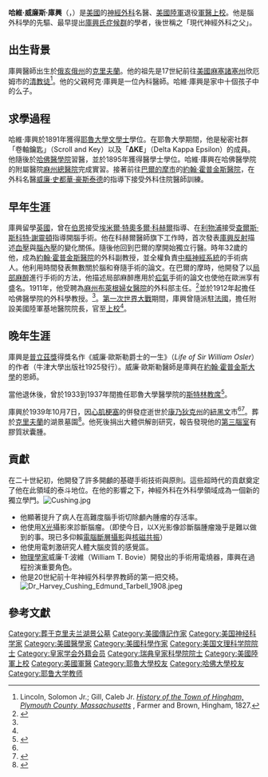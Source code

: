 {{Infobox person
|name = 哈維·威廉斯·庫興
|image = Harvey Williams Cushing 1938b.jpg
|image_width = 240px
|caption = 1938年的哈維·庫興
|birth_date = {{birth date|1869|04|08}}
|birth_place = {{USA}}[[俄亥俄州|俄亥俄州]][[克里夫蘭|克里夫蘭]]
|death_date = {{death date and age|1939|10|07|1869|04|08}}
|death_place = {{USA}}[[康涅狄格州|康涅狄格州]][[紐哈芬|紐哈芬]]
|profession = [[外科醫師|外科醫師]]、[[神經外科醫師|神經外科醫師]]
|specialty = [[神經外科|神經外科]]
|known_for = 腦外科先驅<br>[[庫興氏症候群|庫興氏症候群]]
| module2                   = {{Infobox military person |embed=yes
|rank=[[File:US-O6_insignia.svg|23px]] [[上校|上校]]<ref name="eb1922">{{Cite EB1922|wstitle=Cushing, Harvey}}</ref>
| branch        = {{flagicon image|Flag of the United States Army (unofficial proportions).svg}} [[美國陸軍|美國陸軍]]
|unit=[[File:US_Army_Medical_Corps_Branch_Plaque.gif|23px]] {{Link-en|美國陸軍醫務隊|Medical Corps (United States Army)}}
}}
}}
'''哈維·威廉斯·庫興'''（{{lang|en|Harvey Williams Cushing}}，{{bd|1869年|4月8日|1939年|10月7日}}）是[[美國|美國]]的[[神經外科|神經外科]]名醫、[[美國陸軍|美國陸軍]]退役[[軍醫|軍醫]][[上校|上校]]。他是腦外科學的先驅、最早提出[[庫興氏症候群|庫興氏症候群]]的學者，後世稱之「現代神經外科之父」。

== 出生背景 ==
庫興醫師出生於[[俄亥俄州|俄亥俄州]]的[[克里夫蘭|克里夫蘭]]。他的祖先是17世紀前往[[美國|美國]][[麻塞諸塞州|麻塞諸塞州]]欣厄姆市的[[清教徒|清教徒]]<ref>Lincoln, Solomon Jr.; Gill, Caleb Jr.  [http://books.google.com/books?id=EFvXl1EtBmoC&pg=PA46&lpg=PA46&dq=%22matthew+cushing%22+history+of+hingham&source=bl&ots=f-tOtoNuIu&sig=yOmYcm8SnAn6CWw9fdpbm9yPcOc&hl=en&ei=XRXmSvfjFouuswPw2tSvAw&sa=X&oi=book_result&ct=result&resnum=3&ved=0CBIQ6AEwAg#v=onepage&q=&f=false ''History of the Town of Hingham, Plymouth County, Massachusetts''] {{Wayback|url=http://books.google.com/books?id=EFvXl1EtBmoC&pg=PA46&lpg=PA46&dq=%22matthew+cushing%22+history+of+hingham&source=bl&ots=f-tOtoNuIu&sig=yOmYcm8SnAn6CWw9fdpbm9yPcOc&hl=en&ei=XRXmSvfjFouuswPw2tSvAw&sa=X&oi=book_result&ct=result&resnum=3&ved=0CBIQ6AEwAg#v=onepage&q=&f=false |date=20140609131335 }}, Farmer and Brown, Hingham, 1827.</ref>。他的父親柯克·庫興是一位內科醫師。哈維·庫興是家中十個孩子中的么子。

== 求學過程 ==
哈維·庫興於1891年獲得[[耶魯大學|耶魯大學]][[文學士|文學士]]學位。在耶魯大學期間，他是秘密社群「卷軸鑰匙」（Scroll and Key）以及「'''ΔΚΕ'''」（Delta Kappa Epsilon）的成員。他隨後於[[哈佛醫學院|哈佛醫學院]]習醫，並於1895年獲得醫學士學位。哈維·庫興在哈佛醫學院的附屬醫院[[麻州總醫院|麻州總醫院]]完成實習。接著前往[[巴爾的摩市|巴爾的摩市]]的[[約翰·霍普金斯醫院|約翰·霍普金斯醫院]]，在外科名醫[[威廉·史都華·豪斯泰德|威廉·史都華·豪斯泰德]]的指導下接受外科住院醫師訓練。

== 早年生涯 ==
庫興留學[[英國|英國]]，曾在[[伯恩|伯恩]]接受[[埃米爾·特奧多爾·科赫爾|埃米爾·特奧多爾·科赫爾]]指導、在[[利物浦|利物浦]]接受[[查爾斯·斯科特·謝靈頓|查爾斯·斯科特·謝靈頓]]指導開腦手術。他在科赫爾醫師旗下工作時，首次發表[[庫興反射|庫興反射]]描述[[血壓|血壓]]與[[腦內壓|腦內壓]]的變化關係。隨後他回到巴爾的摩開始獨立行醫。時年32歲的他，成為[[約翰·霍普金斯醫院|約翰·霍普金斯醫院]]的外科副教授，並全權負責[[中樞神經系統|中樞神經系統]]的手術病人。他利用時間發表無數關於腦和脊隨手術的論文。在巴爾的摩時，他開發了以[[局部麻醉|局部麻醉]]進行手術的方法，他描述局部麻醉應用於[[疝氣|疝氣]]手術的論文也使他在歐洲享有盛名。1911年，他受聘為[[麻薩諸塞州|麻州]][[布萊根婦女醫院|布萊根婦女醫院]]的外科部主任。<ref name="eb1922">{{Cite EB1922|wstitle=Cushing, Harvey}}</ref>並於1912年起擔任哈佛醫學院的外科學教授。<ref name=brainman/>。[[第一次世界大戰|第一次世界大戰]]期間，庫興曾隨{{Link-en|美國陸軍醫務隊|Medical Corps (United States Army)}}派駐[[法國|法國]]，擔任{{Link-en|英國遠征軍 (第一次世界大戰)|British Expeditionary Force (World War I)|英國遠征軍}}附設美國陸軍基地醫院院長，官至[[上校|上校]]<ref name="eb1922"/>。

== 晚年生涯 ==
庫興是[[普立茲獎|普立茲獎]]得獎名作《威廉·歐斯勒爵士的一生》（''Life of Sir William Osler''）的作者（牛津大學出版社1925發行）。威廉·歐斯勒醫師是庫興在[[約翰霍普金斯大學|約翰·霍普金斯大學]]的恩師。

當他退休後，曾於1933到1937年間擔任耶魯大學醫學院的[[斯特林教席|斯特林教席]]<ref name="brainman">{{cite news|author = |coauthors = |title = Brainman|url = http://www.time.com/time/printout/0,8816,761070,00.html|work = [[Time_(magazine)|Time]]|date = April 17, 1939|accessdate = March 21, 2010|archive-date = 2013-02-04|archive-url = https://archive.today/20130204093345/http://www.time.com/time/printout/0,8816,761070,00.html|dead-url = yes}}</ref>。

庫興於1939年10月7日，因[[心肌梗塞|心肌梗塞]]的併發症逝世於[[康乃狄克州|康乃狄克州]]的[[紐黑文|紐黑文]]市<ref name="brainman"/><ref name="obit">{{cite news|author = |title = Dr. Cushing Dead; Brain Surgeon, 70. A Pioneer Who Won Fame as Founder of New School of Neuro-Surgery. Discovered Malady Affecting Pituitary Gland. Was Noted Teacher and Author|url = http://select.nytimes.com/gst/abstract.html?res=F30915F73C5A177A93CAA9178BD95F4D8385F9|work = [[The_New_York_Times|The New York Times]]|date = October 8, 1939|accessdate = March 21, 2010|archive-date = 2013-10-21|archive-url = https://web.archive.org/web/20131021041922/http://select.nytimes.com/gst/abstract.html?res=F30915F73C5A177A93CAA9178BD95F4D8385F9|dead-url = no}}</ref>。葬於[[克里夫蘭|克里夫蘭]]的湖景墓園<ref>{{cite news|author = |title = Services for Surgeon Held in Cleveland Cemetery|url = http://select.nytimes.com/gst/abstract.html?res=F30A16FA3F5A177A93C3A8178BD95F4D8385F9|quote = Harvey Williams Cushing, noted brain surgeon and neurologist, who died in New Haven, Conn., on Saturday, was buried here today on a knoll, a plot adjoining that of John D. Rockefeller, in Lake View Cemetery. Burial a brief private service read by the Rev. ...|work = The New York Times|date = October 11, 1939|accessdate = March 22, 2010|archive-date = 2012-11-02|archive-url = https://web.archive.org/web/20121102231356/http://select.nytimes.com/gst/abstract.html?res=F30A16FA3F5A177A93C3A8178BD95F4D8385F9|dead-url = no}}</ref>。他死後捐出大體供解剖研究，報告發現他的[[第三腦室|第三腦室]]有膠質狀囊腫。

== 貢獻 ==
在二十世紀初，他開發了許多開顱的基礎手術技術與原則。這些超時代的貢獻奠定了他在此領域的泰斗地位。在他的影響之下，神經外科在外科學領域成為一個新的獨立學門。[[File:Cushing.jpg|thumb]]
* 他顯著提升了病人在高難度腦手術切除顱內腫瘤的存活率。
* 他使用[[X光|X光]]攝影來診斷腦瘤。（即使今日，以X光影像診斷腦腫瘤幾乎是難以做到的事。現已多仰賴[[電腦斷層攝影|電腦斷層攝影]]與[[核磁共振|核磁共振]]）
* 他使用電刺激研究人體大腦皮質的感覺區。
* [[物理學家|物理學家]]威廉·T·波維（William T. Bovie）開發出的手術用電燒器，庫興在過程扮演重要角色。
* 他是20世紀前十年神經外科學界教師的第一把交椅。[[File:Dr_Harvey_Cushing_Edmund_Tarbell_1908.jpeg|thumb]]

== 參考文獻 ==
{{Reflist|35em}}
{{DEFAULTSORT:Cushing, Harvey}}
[[Category:葬于克里夫兰湖景公墓|Category:葬于克里夫兰湖景公墓]]
[[Category:美國傳記作家|Category:美國傳記作家]]
[[Category:美国神经科学家|Category:美国神经科学家]]
[[Category:美國醫學家|Category:美國醫學家]]
[[Category:美國科學作家|Category:美國科學作家]]
[[Category:美国文理科学院院士|Category:美国文理科学院院士]]
[[Category:皇家学会外籍会员|Category:皇家学会外籍会员]]
[[Category:瑞典皇家科學院院士|Category:瑞典皇家科學院院士]]
[[Category:美國陸軍上校|Category:美國陸軍上校]]
[[Category:美國軍醫|Category:美國軍醫]]
[[Category:耶魯大學校友|Category:耶魯大學校友]]
[[Category:哈佛大學校友|Category:哈佛大學校友]]
[[Category:耶鲁大学教师|Category:耶鲁大学教师]]